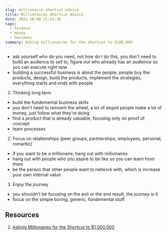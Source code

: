 ```yaml
---
slug: millionaire-shortcut-advice
title: Millionaires Shortcut Advice
date: 2022-10-08 21:43:16
tags:
  - finance
  - money
  - business
summary: Asking millionaires for the shortcut to $100,000
---
```

- ask yourself who do you need, not how do I do this, you don't need to build an audience to sell to, figure out who already has an audience so you can execute right now
- building a successful business is about the people, people buy the products, design, build the products, implement the strategies, everything starts and ends with people

1. Thinking long term 
- build the fundemental business skills
- you don't need to reinvent the wheel, a lot of stupid people make a lot of money, just follow what they're doing
- find a product that is already valuable, focusing only on proof of concept
- learn processes
2. Focus on relationships (peer groups, partnerships, employees, personal, romantic)
- if you want to be a millionaire, hang out with millionaires
- hang out with people who you aspire to be like so you can learn from them
- be the person that other people want to network with, which is increase your own internal value
3. Enjoy the journey
- you shouldn't be focusing on the exit or the end result, the journey is it
- focus on the simple boring, generic, fundemental stuff

## Resources 
1. [Asking Millionaires for the Shortcut to $1,000,000](https://youtu.be/siCxjxD3ijE)